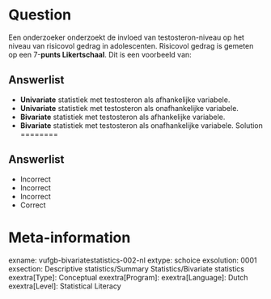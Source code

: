 Question
========
  
Een onderzoeker onderzoekt de invloed van testosteron-niveau op het niveau van risicovol gedrag in adolescenten. Risicovol gedrag is gemeten
op een 7-**punts Likertschaal**. Dit is een voorbeeld van:
  
Answerlist
----------
* **Univariate** statistiek met testosteron als afhankelijke variabele.
* **Univariate** statistiek met testosteron als onafhankelijke variabele.
* **Bivariate** statistiek met testosteron als afhankelijke variabele.
* **Bivariate** statistiek met testosteron als onafhankelijke variabele.
Solution
========

Answerlist
----------
* Incorrect
* Incorrect
* Incorrect
* Correct

Meta-information
================
exname: vufgb-bivariatestatistics-002-nl
extype: schoice
exsolution: 0001
exsection: Descriptive statistics/Summary Statistics/Bivariate statistics
exextra[Type]: Conceptual
exextra[Program]: 
exextra[Language]: Dutch
exextra[Level]: Statistical Literacy
